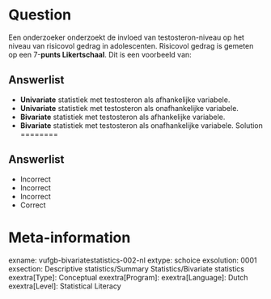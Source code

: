 Question
========
  
Een onderzoeker onderzoekt de invloed van testosteron-niveau op het niveau van risicovol gedrag in adolescenten. Risicovol gedrag is gemeten
op een 7-**punts Likertschaal**. Dit is een voorbeeld van:
  
Answerlist
----------
* **Univariate** statistiek met testosteron als afhankelijke variabele.
* **Univariate** statistiek met testosteron als onafhankelijke variabele.
* **Bivariate** statistiek met testosteron als afhankelijke variabele.
* **Bivariate** statistiek met testosteron als onafhankelijke variabele.
Solution
========

Answerlist
----------
* Incorrect
* Incorrect
* Incorrect
* Correct

Meta-information
================
exname: vufgb-bivariatestatistics-002-nl
extype: schoice
exsolution: 0001
exsection: Descriptive statistics/Summary Statistics/Bivariate statistics
exextra[Type]: Conceptual
exextra[Program]: 
exextra[Language]: Dutch
exextra[Level]: Statistical Literacy
